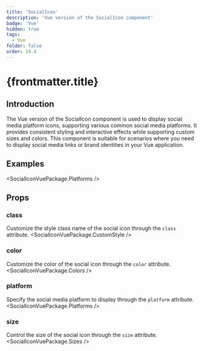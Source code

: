 ```yaml
---
title: 'SocialIcon'
description: 'Vue version of the SocialIcon component'
badge: 'Vue'
hidden: true
tags:
  - Vue
folder: false
order: 19.4
---
```



# {frontmatter.title}

## Introduction

The Vue version of the SocialIcon component is used to display social media platform icons, supporting various common social media platforms. It provides consistent styling and interactive effects while supporting custom sizes and colors. This component is suitable for scenarios where you need to display social media links or brand identities in your Vue application.

## Examples

<SocialIconVuePackage.Platforms />

## Props

### class
Customize the style class name of the social icon through the `class` attribute.
<SocialIconVuePackage.CustomStyle />

### color
Customize the color of the social icon through the `color` attribute.
<SocialIconVuePackage.Colors />

### platform
Specify the social media platform to display through the `platform` attribute.
<SocialIconVuePackage.Platforms />

### size
Control the size of the social icon through the `size` attribute.
<SocialIconVuePackage.Sizes /> 

